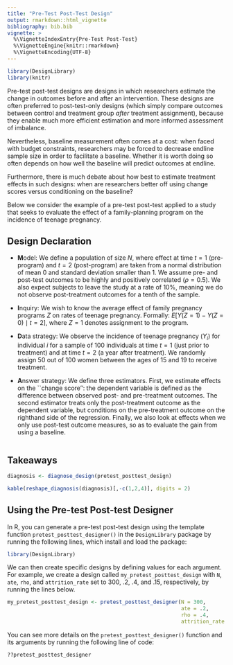 ```yaml
---
title: "Pre-Test Post-Test Design"
output: rmarkdown::html_vignette
bibliography: bib.bib
vignette: >
  %\VignetteIndexEntry{Pre-Test Post-Test}
  %\VignetteEngine{knitr::rmarkdown}
  %\VignetteEncoding{UTF-8}
---
```



```r
library(DesignLibrary)
library(knitr)
```

Pre-test post-test designs are designs in which researchers estimate the change in outcomes before and after an intervention. These designs are often preferred to post-test-only designs (which simply compare outcomes between control and treatment group *after* treatment assignment), because they enable much more efficient estimation and more informed assessment of imbalance.

Nevertheless, baseline measurement often comes at a cost: when faced with budget constraints, researchers may be forced to decrease endline sample size in order to facilitate a baseline. Whether it is worth doing so often depends on how well the baseline will predict outcomes at endline.

Furthermore, there is much debate about how best to estimate treatment effects in such designs: when are researchers better off using  change scores versus conditioning on the baseline?

Below we consider the example of a pre-test post-test applied to a study that seeks to evaluate the effect of a family-planning program on the incidence of teenage pregnancy.

## Design Declaration

  - **M**odel: We define a population of size $N$, where effect at time $t = 1$ (pre-program) and $t = 2$ (post-program) are taken from a normal distribution of mean 0 and standard deviation smaller than 1. We assume pre- and post-test outcomes to be highly and positively correlated ($\rho = 0.5$). We also expect subjects to leave the study at a rate of 10%, meaning we do not observe post-treatment outcomes for a tenth of the sample.
  
- **I**nquiry: We wish to know the average effect of family pregnancy programs $Z$ on rates of teenage pregnancy. Formally: $E[Y(Z = 1) - Y(Z = 0) \mid t = 2]$, where $Z = 1$ denotes assignment to the program.

- **D**ata strategy: We observe the incidence of teenage pregnancy ($Y_i$) for individual $i$ for a sample of 100 individuals at time $t = 1$ (just prior to treatment) and at time $t = 2$ (a year after treatment). We randomly assign 50 out of 100 women between the ages of 15 and 19 to receive treatment. 

- **A**nswer strategy: We define three estimators. First, we estimate effects on the ``change score'': the dependent variable is defined as the difference between observed post- and pre-treatment outcomes. The second estimator treats only the post-treatment outcome as the dependent variable, but conditions on the pre-treatment outcome on the righthand side of the regression. Finally, we also look at effects when we only use post-test outcome measures, so as to evaluate the gain from using a baseline. 

```r

```

## Takeaways

```r
diagnosis <- diagnose_design(pretest_posttest_design)
```

```r
kable(reshape_diagnosis(diagnosis)[,-c(1,2,4)], digits = 2)
```

<!-- By running the diagnosis on our design, we observe that although the first two estimates are similar in magnitude and both unbiased, our "Change score" estimator (our first inquiry) is less efficient than the "Condition on pretest" estimator (our second inquiry) because we essentially "lose" information by defining an estimator as a difference. -->

<!-- Our "Posttest only" estimator is slightly biased. -->

<!-- How well these designs do depends on sample size, attrition rate, and ATE. -->

## Using the Pre-test Post-test Designer

In R, you can generate a pre-test post-test design using the template function `pretest_posttest_designer()` in the `DesignLibrary` package by running the following lines, which install and load the package:

```r
library(DesignLibrary)
```

We can then create specific designs by defining values for each argument. For example, we create a design called `my_pretest_posttest_design` with `N`, `ate`, `rho`, and `attrition_rate` set to 300, .2, .4, and .15, respectively, by running the lines below.

```r
my_pretest_posttest_design <- pretest_posttest_designer(N = 300,
                                                        ate = .2,
                                                        rho = .4,
                                                        attrition_rate = .15)
```

You can see more details on the `pretest_posttest_designer()` function and its arguments by running the following line of code:

```r
??pretest_posttest_designer
```


